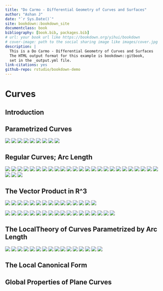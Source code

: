 ```yaml
--- 
title: "Do Carmo - Differential Geometry of Curves and Surfaces"
author: "Ashan J"
date: "`r Sys.Date()`"
site: bookdown::bookdown_site
documentclass: book
bibliography: [book.bib, packages.bib]
# url: your book url like https://bookdown.org/yihui/bookdown
# cover-image: path to the social sharing image like images/cover.jpg
description: |
  This is a Do Carmo - Differential Geometry of Curves and Surfaces
  The HTML output format for this example is bookdown::gitbook,
  set in the _output.yml file.
link-citations: yes
github-repo: rstudio/bookdown-demo
---
```


# Curves
## Introduction

## Parametrized Curves

![](fig/Diff-Ch1/1.png)
![](fig/Diff-Ch1/2.png)
![](fig/Diff-Ch1/fig (1).png)
![](fig/Diff-Ch1/fig (2).png)
![](fig/Diff-Ch1/fig (3).png)
![](fig/Diff-Ch1/fig (4).png)
![](fig/Diff-Ch1/fig (5).png)
![](fig/Diff-Ch1/fig (6).png)
![](fig/Diff-Ch1/fig (7).png)


##  Regular Curves; Arc Length

![](fig/Diff-Ch1/fig (8).png)
![](fig/Diff-Ch1/fig (9).png)
![](fig/Diff-Ch1/fig (10).png)
![](https://upload.wikimedia.org/wikipedia/commons/f/f0/Cycloid_animated_.gif)
![](fig/Diff-Ch1/fig (11).png)
![](fig/Diff-Ch1/fig (12).png)
![](fig/Diff-Ch1/fig (13).png)
![](fig/Diff-Ch1/fig (14).png)
![](fig/Diff-Ch1/fig (15).png)
![](fig/Diff-Ch1/cissoide.gif)
![](fig/Diff-Ch1/fig (16).png)
![](fig/Diff-Ch1/fig (17).png)
![](fig/Diff-Ch1/fig (18).png)
![](fig/Diff-Ch1/fig (19).png)
![](fig/Diff-Ch1/fig (20).png)
![](fig/Diff-Ch1/fig (21).png)
![](https://upload.wikimedia.org/wikipedia/commons/2/27/Tractrixtry.gif)
![](fig/Diff-Ch1/fig (22).png)
![](fig/Diff-Ch1/fig (23).png)
![](fig/Diff-Ch1/fig (24).png)
![](fig/Diff-Ch1/fig (25).png)
![](fig/Diff-Ch1/fig (26).png)
![](fig/Diff-Ch1/fig (27).png)
![](fig/Diff-Ch1/fig (28).png)
![](fig/Diff-Ch1/fig (29).png)
![](fig/Diff-Ch1/fig (30).png)
![](fig/Diff-Ch1/fig (31).png)
![](fig/Diff-Ch1/fig (32).png)


## The Vector Product in R^3

![](fig/Diff-Ch1.1/fig (1).png)
![](fig/Diff-Ch1.1/fig (2).png)
![](fig/Diff-Ch1.1/fig (3).png)
![](fig/Diff-Ch1.1/fig (4).png)
![](fig/Diff-Ch1.1/fig (5).png)
![](fig/Diff-Ch1.1/fig (6).png)
![](fig/Diff-Ch1.1/fig (7).png)
![](fig/Diff-Ch1.1/fig (8).png)
![](fig/Diff-Ch1.1/fig (9).png)
![](fig/Diff-Ch1.1/fig (10).png)
![](fig/Diff-Ch1.1/fig (11).png)
![](fig/Diff-Ch1.1/fig (12).png)
![](fig/Diff-Ch1.1/fig (13).png)
![](fig/Diff-Ch1.1/fig (14).png)
![](fig/Diff-Ch1.1/fig (15).png)


![](fig/Diff-Ch1.2/fig (1).png)
![](fig/Diff-Ch1.2/fig (2).png)
![](fig/Diff-Ch1.2/fig (3).png)
![](fig/Diff-Ch1.2/fig (4).png)
![](fig/Diff-Ch1.2/fig (5).png)
![](fig/Diff-Ch1.2/fig (6).png)
![](fig/Diff-Ch1.2/fig (7).png)
![](fig/Diff-Ch1.2/fig (8).png)
![](fig/Diff-Ch1.2/fig (9).png)
![](fig/Diff-Ch1.2/fig (10).png)
![](fig/Diff-Ch1.2/fig (11).png)
![](fig/Diff-Ch1.2/fig (12).png)
![](fig/Diff-Ch1.2/fig (13).png)
![](fig/Diff-Ch1.2/fig (14).png)
![](fig/Diff-Ch1.2/fig (15).png)
![](fig/Diff-Ch1.2/fig (16).png)
![](fig/Diff-Ch1.2/fig (17).png)
![](fig/Diff-Ch1.2/fig (18).png)


## The LocalTheory of Curves Parametrized by Arc Length

![](fig/Diff-Ch1-5/fig (1).png)
![](fig/Diff-Ch1-5/fig (2).png)
![](fig/Diff-Ch1-5/fig (3).png)
![](fig/Diff-Ch1-5/fig (4).png)
![](fig/Diff-Ch1-5/fig (5).png)
![](fig/Diff-Ch1-5/fig (6).png)
![](fig/Diff-Ch1-5/fig (7).png)
![](fig/Diff-Ch1-5/fig (8).png)
![](fig/Diff-Ch1-5/fig (9).png)
![](fig/Diff-Ch1-5/fig (10).png)
![](fig/Diff-Ch1-5/fig (11).png)
![](fig/Diff-Ch1-5/fig (12).png)
![](fig/Diff-Ch1-5/fig (13).png)
![](fig/Diff-Ch1-5/fig (14).png)
![](fig/Diff-Ch1-5/fig (15).png)
![](fig/Diff-Ch1-5/fig (16).png)


## The Local Canonical Form
## Global Properties of Plane Curves